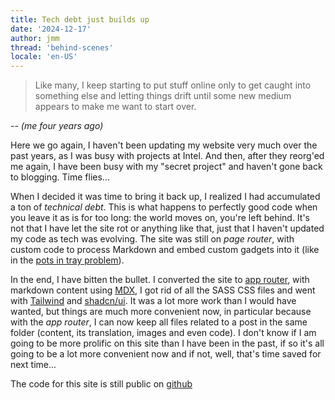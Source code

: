 ```yaml
---
title: Tech debt just builds up
date: '2024-12-17'
author: jmm
thread: 'behind-scenes'
locale: 'en-US'
---
```


> Like many, I keep starting to put stuff online only to get caught
> into something else and letting things drift until some new medium
> appears to make me want to start over. 
> 
-- <cite>(me four years ago)</cite>

Here we go again, I haven't been updating my website very much over the 
past years, as I was busy with projects at Intel. And then, after they
reorg'ed me again, I have been busy with my "secret project" and haven't
gone back to blogging. Time flies...

When I decided it was time to bring it back up, I realized I had accumulated
a ton of _technical debt_. This is what happens to perfectly good code 
when you leave it as is for too long: the world moves on, you're left behind. 
It's not that I have let the site rot or anything like that, just that I 
haven't updated my code as tech was evolving. The site was still on
_page router_, with custom code to process Markdown and embed custom gadgets
into it (like in the [pots in tray problem](/posts/20201127-toujours-des-ptits-pots)).

In the end, I have bitten the bullet. I converted the site to [app router](https://nextjs.org/docs/app),
with markdown content using [MDX](https://nextjs.org/docs/app/building-your-application/configuring/mdx),
I got rid of all the SASS CSS files and went with [Tailwind](https://tailwindcss.com) 
and [shadcn/ui](https://tailwindcss.com). It was a lot more work than I
would have wanted, but things are much more convenient now, in particular 
because with the _app router_, I can now keep all files related to a post 
in the same folder (content, its translation, images and even code). I 
don't know if I am going to be more prolific on this site than I have 
been in the past, if so it's all going to be a lot more convenient now 
and if not, well, that's time saved for next time...

The code for this site is still public on [github](https://github.com/jmuffat/jmuffat.com)

